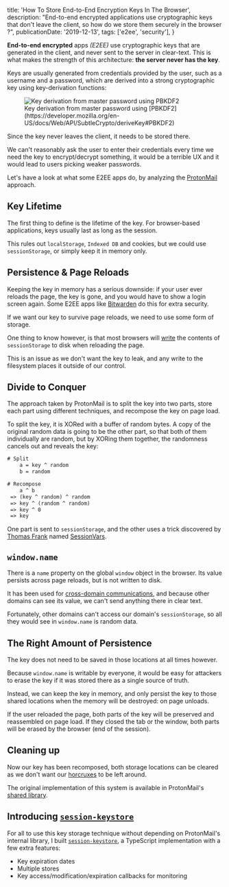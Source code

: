   title: 'How To Store End-to-End Encryption Keys In The Browser',
  description:
    "End-to-end encrypted applications use cryptographic keys that don't leave the client, so how do we store them securely in the browser ?",
  publicationDate: '2019-12-13',
  tags: ['e2ee', 'security'],
}

**End-to-end encrypted** apps _(E2EE)_ use cryptographic keys that are generated in
the client, and never sent to the server in clear-text. This is what makes the
strength of this architecture: **the server never has the key**.

Keys are usually generated from credentials provided by the user, such as
a username and a password, which are derived into a strong cryptographic key using
key-derivation functions:

<figure>
  <img
    alt="Key derivation from master password using PBKDF2"
    src="https://raw.githubusercontent.com/47ng/session-keystore/master/img/key-derivation.png"
    srcSet="
    https://raw.githubusercontent.com/47ng/session-keystore/master/img/key-derivation.png 1x,
    https://raw.githubusercontent.com/47ng/session-keystore/master/img/key-derivation%402x.png 2x
    "
  />
  <figcaption>
    Key derivation from master password using
    [PBKDF2](https://developer.mozilla.org/en-US/docs/Web/API/SubtleCrypto/deriveKey#PBKDF2)
  </figcaption>
</figure>

Since the key never leaves the client, it needs to be stored there.

We can't reasonably ask the user to enter their credentials every time we need the
key to encrypt/decrypt something, it would be a terrible UX and it would lead to
users picking weaker passwords.

Let's have a look at what some E2EE apps do, by analyzing the
[ProtonMail](https://protonmail.com/) approach.

## Key Lifetime

The first thing to define is the lifetime of the key.
For browser-based applications, keys usually last as long as the session.

This rules out `localStorage`, `Indexed DB` and cookies, but we could use
`sessionStorage`, or simply keep it in memory only.

## Persistence & Page Reloads

Keeping the key in memory has a serious downside: if your user ever reloads
the page, the key is gone, and you would have to show a login screen again.
Some E2EE apps like [Bitwarden](https://bitwarden.com) do this for extra security.

If we want our key to survive page reloads, we need to use some form of storage.

One thing to know however, is that most browsers will
[write](https://security.stackexchange.com/questions/89937/is-html5-sessionstorage-secure-for-temporarily-storing-a-cryptographic-key)
the contents of `sessionStorage` to disk when reloading the page.

This is an issue as we don't want the key to leak, and any write to the
filesystem places it outside of our control.

## Divide to Conquer

The approach taken by ProtonMail is to split the key into two parts,
store each part using different techniques, and recompose the key on page load.

To split the key, it is XORed with a buffer of random bytes.
A copy of the original random data is going to be the other part,
so that both of them individually are random, but by XORing them together,
the randomness cancels out and reveals the key:

```txt
# Split
    a = key ^ random
    b = random

# Recompose
    a ^ b
 => (key ^ random) ^ random
 => key ^ (random ^ random)
 => key ^ 0
 => key
```

One part is sent to `sessionStorage`, and the other uses a trick discovered by
[Thomas Frank](https://www.thomasfrank.se) named
[SessionVars](https://www.thomasfrank.se/sessionvars.html).

## `window.name`

There is a `name` property on the global `window` object in the browser.
Its value persists across page reloads, but is not written to disk.

It has been used for [cross-domain communications](https://developer.mozilla.org/en-US/docs/Web/API/Window/name#Notes),
and because other domains can see its value, we can't send anything there in clear text.

Fortunately, other domains can't access our domain's `sessionStorage`,
so all they would see in `window.name` is random data.

## The Right Amount of Persistence

The key does not need to be saved in those locations at all times however.

Because `window.name` is writable by everyone, it would be easy for attackers
to erase the key if it was stored there as a single source of truth.

Instead, we can keep the key in memory, and only persist the key to those
shared locations when the memory will be destroyed: on page unloads.

If the user reloaded the page, both parts of the key will be preserved
and reassembled on page load. If they closed the tab or the window,
both parts will be erased by the browser (end of the session).

## Cleaning up

Now our key has been recomposed, both storage locations can be cleared
as we don't want our [horcruxes](https://harrypotter.fandom.com/wiki/Horcrux)
to be left around.

The original implementation of this system is available in ProtonMail's
[shared library](https://github.com/ProtonMail/proton-shared/blob/master/lib/helpers/secureSessionStorage.js#L7).

## Introducing [`session-keystore`](https://github.com/47ng/session-keystore)

<NpmPackage
  pkg="session-keystore"
  repo="47ng/session-keystore"
  accent="text-indigo-500"
  className="my-8"
/>

For all to use this key storage technique without depending on ProtonMail's
internal library, I built [`session-keystore`](https://github.com/47ng/session-keystore),
a TypeScript implementation with a few extra features:

- Key expiration dates
- Multiple stores
- Key access/modification/expiration callbacks for monitoring
